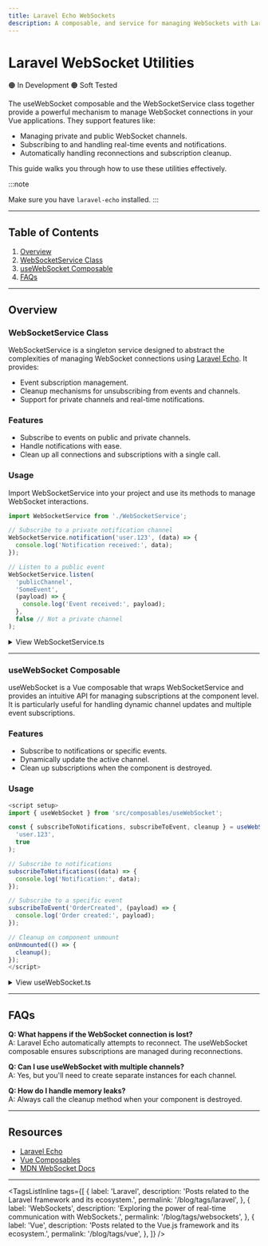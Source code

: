 ```yaml
---
title: Laravel Echo WebSockets
description: A composable, and service for managing WebSockets with Laravel Echo.
---
```



# Laravel WebSocket Utilities

<div class='flex items-center gap-x-4 mb-4'>
  <span>🟠 In Development</span>
  <span>🟠 Soft Tested</span>
</div>

The <span class='bg-teal-500 rounded p-0.5 text-2'>useWebSocket</span> composable and the <span class='bg-teal-500 rounded p-0.5'>WebSocketService</span> class together provide a powerful mechanism to manage WebSocket connections in your Vue applications. They support features like:

- Managing private and public WebSocket channels.
- Subscribing to and handling real-time events and notifications.
- Automatically handling reconnections and subscription cleanup.

This guide walks you through how to use these utilities effectively.

:::note

Make sure you have `laravel-echo` installed.
:::

---

## Table of Contents

1. [Overview](#overview)
2. [WebSocketService Class](#websocketservice-class)
3. [useWebSocket Composable](#usewebsocket-composable)
4. [FAQs](#faqs)

---

## Overview

### WebSocketService Class

<span class='bg-teal-500 rounded p-0.5'>WebSocketService</span> is a singleton service
designed to abstract the complexities of managing WebSocket connections using [Laravel
Echo](https://laravel.com/docs/11.x/broadcasting). It provides:

- Event subscription management.
- Cleanup mechanisms for unsubscribing from events and channels.
- Support for private channels and real-time notifications.

### Features

- Subscribe to events on public and private channels.
- Handle notifications with ease.
- Clean up all connections and subscriptions with a single call.

### Usage

Import <span class='bg-teal-500 rounded p-0.5'>WebSocketService</span> into your project and use its methods to manage WebSocket interactions.

```typescript
import WebSocketService from './WebSocketService';

// Subscribe to a private notification channel
WebSocketService.notification('user.123', (data) => {
  console.log('Notification received:', data);
});

// Listen to a public event
WebSocketService.listen(
  'publicChannel',
  'SomeEvent',
  (payload) => {
    console.log('Event received:', payload);
  },
  false // Not a private channel
);
```

<details>
<summary>View WebSocketService.ts</summary>

```typescript
import { Channel } from 'laravel-echo';

/**
 * Singleton service for managing WebSocket connections using Laravel Echo.
 * Handles private and public channels, event subscriptions, and reconnections.
 */
class WebSocketService {
  private static instance: WebSocketService; // Singleton instance
  private activeSubscriptions: Record<string, boolean> = {}; // Tracks active subscriptions

  private constructor() {
    // Private constructor
  }

  /**
   * Returns the singleton instance of the WebSocketService.
   */
  static getInstance(): WebSocketService {
    if (!this.instance) {
      this.instance = new WebSocketService();
    }

    return this.instance;
  }

  /**
   * Resets the WebSocket state and closes all active connections.
   * Clears all active subscriptions and leaves all channels.
   */
  reset(): void {
    console.info('[WebSocketService] Resetting all channels and subscriptions');

    Object.keys(this.activeSubscriptions).forEach((subscriptionKey) => {
      const channel = subscriptionKey.split(':')[1];

      if (channel) {
        this.leave(channel);
      }
    });

    this.activeSubscriptions = {};
  }

  /**
   * Subscribes to a private channel for notifications.
   *
   * @param channel - The channel name.
   * @param callback - Callback for notification data.
   * @returns The Laravel Echo Channel instance.
   */
  notification(channel: string, callback: (data: unknown) => void): Channel {
    const subscriptionKey = `notification:${channel}`;

    if (this.activeSubscriptions[subscriptionKey]) {
      console.warn(
        `[WebSocketService] Already subscribed to notifications on '${channel}'`
      );

      return window.Echo.private(channel);
    }

    console.info(
      `[WebSocketService] Subscribing to notifications on '${channel}'`
    );

    this.activeSubscriptions[subscriptionKey] = true;

    return window.Echo.private(channel).notification((data: unknown) => {
      console.log('[WebSocketService] Received notification:', data);

      callback(data);
    });
  }

  /**
   * Listens to a specific event on a public or private channel.
   *
   * @param channel - The channel name.
   * @param event - The event name.
   * @param callback - Callback for event data.
   * @param isPrivate - Whether the channel is private.
   * @returns The Laravel Echo Channel instance.
   */
  listen(
    channel: string,
    event: string,
    callback: (data: unknown) => void,
    isPrivate = false
  ): Channel {
    const fullChannelName = `${isPrivate ? 'private-' : ''}${channel}:${event}`;

    if (this.activeSubscriptions[fullChannelName]) {
      console.warn(
        `[WebSocketService] Already subscribed to '${event}' on '${channel}'`
      );

      return isPrivate
        ? window.Echo.private(channel)
        : window.Echo.channel(channel);
    }

    console.info(
      `[WebSocketService] Listening to '${event}' on channel '${channel}'`
    );

    this.activeSubscriptions[fullChannelName] = true;

    return (
      isPrivate ? window.Echo.private(channel) : window.Echo.channel(channel)
    ).listen(event, (payload: unknown) => {
      callback(payload);

      console.log(
        `[WebSocketService] Received event '${event}' on channel '${channel}'`,
        payload
      );
    });
  }

  /**
   * Stops listening to a specific event on a channel.
   *
   * @param channel - The channel name.
   * @param event - The event name to stop listening to.
   * @param isPrivate - Whether the channel is private.
   */
  stopListening(channel: string, event: string, isPrivate = false): void {
    const fullChannelName = `${isPrivate ? 'private-' : ''}${channel}:${event}`;

    if (!this.activeSubscriptions[fullChannelName]) {
      console.warn(
        `[WebSocketService] No active subscription for '${event}' on '${channel}'`
      );

      return;
    }

    console.info(
      `[WebSocketService] Stopping listening to '${event}' on '${channel}'`
    );

    if (isPrivate) {
      window.Echo.private(channel).stopListening(event);
    } else {
      window.Echo.channel(channel).stopListening(event);
    }

    delete this.activeSubscriptions[fullChannelName];
  }

  /**
   * Checks if a channel is subscribed.
   *
   * @param channel - The channel name.
   * @param event - (Optional) The event name to check.
   * @returns True if the channel or event is subscribed, otherwise false.
   */
  subscribed(channel: string, event?: string): boolean {
    if (event) {
      const fullChannelName = `${channel}:${event}`;
      const isSubscribed = !!this.activeSubscriptions[fullChannelName];

      console.debug(
        `[WebSocketService] subscribed('${channel}', '${event}') -> ${isSubscribed}`
      );

      return isSubscribed;
    }

    const isChannelSubscribed = Object.keys(this.activeSubscriptions).some(
      (key) => key.startsWith(channel)
    );

    console.debug(
      `[WebSocketService] subscribed('${channel}') -> ${isChannelSubscribed}`
    );

    return isChannelSubscribed;
  }

  /**
   * Unsubscribes from a channel.
   * Removes all related subscriptions.
   *
   * @param channel - The channel name to leave.
   */
  leave(channel: string): void {
    console.info(`[WebSocketService] Leaving channel '${channel}'`);

    window.Echo.leave(channel);

    Object.keys(this.activeSubscriptions)
      .filter((key) => key.startsWith(channel))
      .forEach((key) => {
        console.debug(`[WebSocketService] Removing subscription '${key}'`);

        delete this.activeSubscriptions[key];
      });
  }
}

export default WebSocketService.getInstance();
```

</details>

---

### useWebSocket Composable

<span class='bg-teal-500 rounded p-0.5'>useWebSocket</span> is a Vue composable that
wraps <span class='bg-teal-500 rounded p-0.5'>WebSocketService</span> and provides
an intuitive API for managing subscriptions at the component level. It is particularly
useful for handling dynamic channel updates and multiple event subscriptions.

### Features

- Subscribe to notifications or specific events.
- Dynamically update the active channel.
- Clean up subscriptions when the component is destroyed.

### Usage

```typescript
<script setup>
import { useWebSocket } from 'src/composables/useWebSocket';

const { subscribeToNotifications, subscribeToEvent, cleanup } = useWebSocket(
  'user.123',
  true
);

// Subscribe to notifications
subscribeToNotifications((data) => {
  console.log('Notification:', data);
});

// Subscribe to a specific event
subscribeToEvent('OrderCreated', (payload) => {
  console.log('Order created:', payload);
});

// Cleanup on component unmount
onUnmounted(() => {
  cleanup();
});
</script>
```

<details>
<summary>View useWebSocket.ts</summary>

```typescript
import WebSocketService from './WebSocketService';

interface EventSubscription {
  event: string;
  callback: (data: unknown) => void;
}

/**
 * Manages WebSocket connections and event subscriptions.
 * Provides functions to subscribe, unsubscribe, and manage events on a WebSocket channel.
 *
 * @param initialChannel - The initial WebSocket channel to connect to.
 * @param privateChannel - Optional flag indicating if the channel is private.
 * @returns An object with methods to manage WebSocket subscriptions and connections.
 */
export function useWebSocket(initialChannel: string, privateChannel = false) {
  // Store active events and their callbacks
  const activeEvents = new Map<string, Set<EventSubscription>>();
  let currentChannel = initialChannel; // Track the current channel

  /**
   * Subscribes to notifications on the current WebSocket channel.
   *
   * @param callback - The callback function to handle notifications.
   * @returns The Channel reference from WebSocketService.
   */
  const subscribeToNotifications = (callback: (data: unknown) => void) => {
    console.info(
      `[WebSocket] Subscribing to notifications on channel '${currentChannel}'`
    );

    return WebSocketService.notification(currentChannel, callback);
  };

  /**
   * Subscribes to a specific event on the WebSocket channel.
   * Handles multiple listeners for the same event.
   *
   * @param event - The event name to subscribe to.
   * @param callback - The callback function for the event.
   */
  const subscribeToEvent = (
    event: string,
    callback: (data: unknown) => void
  ) => {
    const eventKey = `${event}`;

    if (!activeEvents.has(eventKey)) {
      activeEvents.set(eventKey, new Set());
    }

    const subscription = { event, callback };

    activeEvents.get(eventKey)?.add(subscription);

    console.info(
      `[WebSocket] Subscribing to event '${event}' on channel '${currentChannel}'`
    );

    WebSocketService.listen(currentChannel, event, callback, privateChannel);
  };

  /**
   * Stops listening to a specific event on the WebSocket channel.
   * Cleans up all associated callbacks.
   *
   * @param event - The event name to stop listening to.
   * @param callback - (Optional) The specific callback to remove. If not provided, all callbacks are removed.
   */
  const stopListening = (event: string, callback?: (data: unknown) => void) => {
    const eventKey = `${event}`;
    const subscriptions = activeEvents.get(eventKey);

    if (!subscriptions) {
      console.warn(`[WebSocket] No active subscriptions for event '${event}'`);

      return;
    }

    if (callback) {
      subscriptions.forEach((sub) => {
        if (sub.callback === callback) {
          subscriptions.delete(sub);

          console.info(
            `[WebSocket] Removed a specific listener for event '${event}'`
          );
        }
      });

      if (subscriptions.size === 0) {
        activeEvents.delete(eventKey);
        WebSocketService.stopListening(currentChannel, event, privateChannel);

        console.info(
          `[WebSocket] Stopped listening to event '${event}' on channel '${currentChannel}'`
        );
      }
    } else {
      subscriptions.clear();
      activeEvents.delete(eventKey);
      WebSocketService.stopListening(currentChannel, event, privateChannel);

      console.info(`[WebSocket] Removed all listeners for event '${event}'`);
    }
  };

  /**
   * Checks if a specific event has active subscriptions.
   *
   * @param event - The event name to check.
   * @returns True if there are active subscriptions for the event, false otherwise.
   */
  const isSubscribed = (event: string): boolean => {
    const subscriptions = activeEvents.get(event);
    const result = subscriptions !== undefined && subscriptions.size > 0;

    console.debug(`[WebSocket] isSubscribed('${event}') -> ${result}`);

    return result;
  };

  /**
   * Cleans up all active subscriptions for this channel.
   * Stops listening to all events and clears active events.
   */
  const cleanup = () => {
    console.info(`[WebSocket] Cleaning up channel '${currentChannel}'`);

    activeEvents.forEach((subscriptions, event) => {
      WebSocketService.stopListening(currentChannel, event, privateChannel);
      console.info(`[WebSocket] Stopped listening to event '${event}'`);
    });

    activeEvents.clear();
    WebSocketService.leave(currentChannel);

    console.info(`[WebSocket] Left channel '${currentChannel}'`);
  };

  /**
   * Updates the current channel name and optionally resets the connection.
   *
   * @param newChannel - The new channel name.
   * @param reset - Whether to reset all subscriptions for the new channel.
   */
  const updateChannel = (newChannel: string, reset = true) => {
    if (newChannel === currentChannel) {
      console.warn(`[WebSocket] The channel is already set to '${newChannel}'`);

      return;
    }

    console.info(
      `[WebSocket] Updating channel from '${currentChannel}' to '${newChannel}'`
    );

    if (reset) {
      cleanup(); // Clean up existing subscriptions
    }

    currentChannel = newChannel; // Update the channel name
  };

  /**
   * Resets all subscriptions with the current channel.
   * Useful after updating the channel name.
   */
  const resetConnection = () => {
    console.info(
      `[WebSocket] Resetting connection for channel '${currentChannel}'`
    );

    const previousSubscriptions = Array.from(activeEvents.entries());

    cleanup(); // Clean up existing subscriptions

    // Re-subscribe to all events on the new channel
    previousSubscriptions.forEach(([event, subscriptions]) => {
      subscriptions.forEach((sub) => {
        subscribeToEvent(event, sub.callback);
      });
    });
  };

  return {
    subscribeToNotifications,
    subscribeToEvent,
    stopListening,
    isSubscribed,
    cleanup,
    updateChannel,
    resetConnection,
  };
}
```

</details>

---

## FAQs

**Q: What happens if the WebSocket connection is lost?**  
A: Laravel Echo automatically attempts to reconnect. The <span class='bg-teal-500 rounded p-0.5'>useWebSocket</span> composable ensures subscriptions are managed during reconnections.

**Q: Can I use <span class='bg-teal-500 rounded p-0.5'>useWebSocket</span> with multiple channels?**  
A: Yes, but you'll need to create separate instances for each channel.

**Q: How do I handle memory leaks?**  
A: Always call the <span class='bg-teal-500 rounded p-0.5'>cleanup</span> method when your component is destroyed.

---

## Resources

- [Laravel Echo](https://laravel.com/docs/11.x/broadcasting)
- [Vue Composables](https://vuejs.org/guide/reusability/composables)
- [MDN WebSocket Docs](https://developer.mozilla.org/en-US/docs/Web/API/WebSocket)

---

<TagsListInline
  tags={[
    {
      label: 'Laravel',
      description: 'Posts related to the Laravel framework and its ecosystem.',
      permalink: '/blog/tags/laravel',
    },
    {
      label: 'WebSockets',
      description:
        'Exploring the power of real-time communication with WebSockets.',
      permalink: '/blog/tags/websockets',
    },
    {
      label: 'Vue',
      description: 'Posts related to the Vue.js framework and its ecosystem.',
      permalink: '/blog/tags/vue',
    },
  ]}
/>
